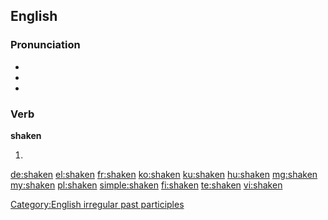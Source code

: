 ==English==

===Pronunciation===
* {{IPA|/ˈʃeɪkən/}}
* {{audio|en-us-shaken.ogg|Audio (US)}}
* {{rhymes|eɪkən}}

===Verb===
'''shaken'''

# {{past participle of|shake}}

[[Category:English irregular past participles]]

[[de:shaken]]
[[el:shaken]]
[[fr:shaken]]
[[ko:shaken]]
[[ku:shaken]]
[[hu:shaken]]
[[mg:shaken]]
[[my:shaken]]
[[pl:shaken]]
[[simple:shaken]]
[[fi:shaken]]
[[te:shaken]]
[[vi:shaken]]